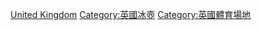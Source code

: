 [[Category:各國冰壺場地|United Kingdom]]
[[Category:英國冰壺|Category:英國冰壺]]
[[Category:英國體育場地|Category:英國體育場地]]